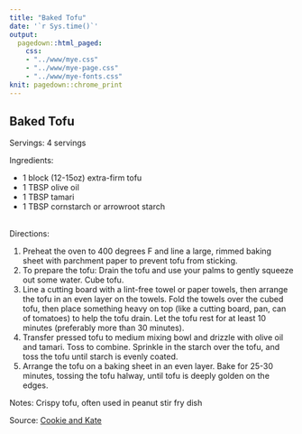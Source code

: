 ```yaml
---
title: "Baked Tofu"
date: '`r Sys.time()`'
output: 
  pagedown::html_paged:
    css: 
    - "../www/mye.css"
    - "../www/mye-page.css"
    - "../www/mye-fonts.css"
knit: pagedown::chrome_print
---
```


## Baked Tofu

<span class="mh">Servings:</span> 4 servings
<br>

<span class="mh">Ingredients:</span>  
<div class="my2cols">
<ul>
  <li>1 block (12-15oz) extra-firm tofu</li>
  <li>1 TBSP olive oil</li>
  <li>1 TBSP tamari</li>
  <li>1 TBSP cornstarch or arrowroot starch</li>
</ul>
</div>
<br>
<span class="mh">Directions:</span> 
<div class="my2cols">
<ol>
  <li>Preheat the oven to 400 degrees F and line a large, rimmed baking sheet with parchment paper to prevent tofu from sticking.</li>
  <li>To prepare the tofu: Drain the tofu and use your palms to gently squeeze out some water. Cube tofu.</li>
  <li>Line a cutting board with a lint-free towel or paper towels, then arrange the tofu in an even layer on the towels.  Fold the towels over the cubed tofu, then place something heavy on top (like a cutting board, pan, can of tomatoes) to help the tofu drain. Let the tofu rest for at least 10 minutes (preferably more than 30 minutes).</li>
  <li>Transfer pressed tofu to medium mixing bowl and drizzle with olive oil and tamari.  Toss to combine.  Sprinkle in the starch over the tofu, and toss the tofu until starch is evenly coated. </li>
  <li>Arrange the tofu on a baking sheet in an even layer.  Bake for 25-30 minutes, tossing the tofu halway, until tofu is deeply golden on the edges.</li>
</ol>
</div>


<span class="mh">Notes:</span> Crispy tofu, often used in peanut stir fry dish

<span class="mh">Source:</span>
<a href = "https://cookieandkate.com/how-to-make-crispy-baked-tofu/print/24123/" target="_blank">Cookie and Kate</a>
